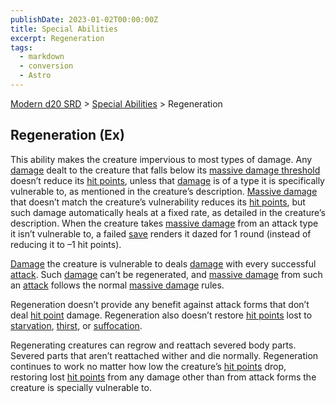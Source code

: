 ```yaml
---
publishDate: 2023-01-02T00:00:00Z
title: Special Abilities
excerpt: Regeneration
tags:
  - markdown
  - conversion
  - Astro
---
```


[Modern d20 SRD](/#modernD20) > [Special Abilities](modern-d20-srd-special-abilities-index) > Regeneration

## Regeneration (Ex)

This ability makes the creature impervious to most types of damage. Any
[damage](modern-d20-srd-combat-damage) dealt to the creature that falls below
its [massive damage threshold](modern-d20-srd-combat-death-dying-healing)
doesn’t reduce its [hit points](modern-d20-srd-combat-hit-points), unless that
[damage](modern-d20-srd-combat-damage) is of a type it is specifically
vulnerable to, as mentioned in the creature’s description. [Massive damage](modern-d20-srd-combat-death-dying-healing) that doesn’t match the
creature’s vulnerability reduces its [hit points](modern-d20-srd-combat-hit-points), but such damage automatically heals at a fixed rate, as detailed in
the creature’s description. When the creature takes [massive damage](modern-d20-srd-combat-death-dying-healing) from an attack type it
isn’t vulnerable to, a failed [save](modern-d20-srd-basics-saving-throws)
renders it dazed for 1 round (instead of reducing it to –1 hit points).

[Damage](modern-d20-srd-combat-damage) the creature is vulnerable to deals
[damage](modern-d20-srd-combat-damage) with every successful
[attack](modern-d20-srd-combat-attack-actions). Such [damage](modern-d20-srd-combat-damage) can’t be regenerated, and [massive damage](modern-d20-srd-combat-death-dying-healing) from such an [attack](modern-d20-srd-combat-attack-actions) follows the normal [massive damage](modern-d20-srd-combat-death-dying-healing) rules.

Regeneration doesn’t provide any benefit against attack forms that don’t deal
[hit point](modern-d20-srd-combat-hit-points) damage. Regeneration also
doesn’t restore [hit points](modern-d20-srd-combat-hit-points) lost to
[starvation](modern-d20-srd-environment-hazards-starvation-thirst),
[thirst](modern-d20-srd-environment-hazards-starvation-thirst), or
[suffocation](modern-d20-srd-environment-hazards-suffocation-drowning).

Regenerating creatures can regrow and reattach severed body parts. Severed
parts that aren’t reattached wither and die normally. Regeneration continues
to work no matter how low the creature’s [hit points](modern-d20-srd-combat-hit-points) drop, restoring lost [hit points](modern-d20-srd-combat-hit-points) from any damage other than from attack forms the creature is specially
vulnerable to.


